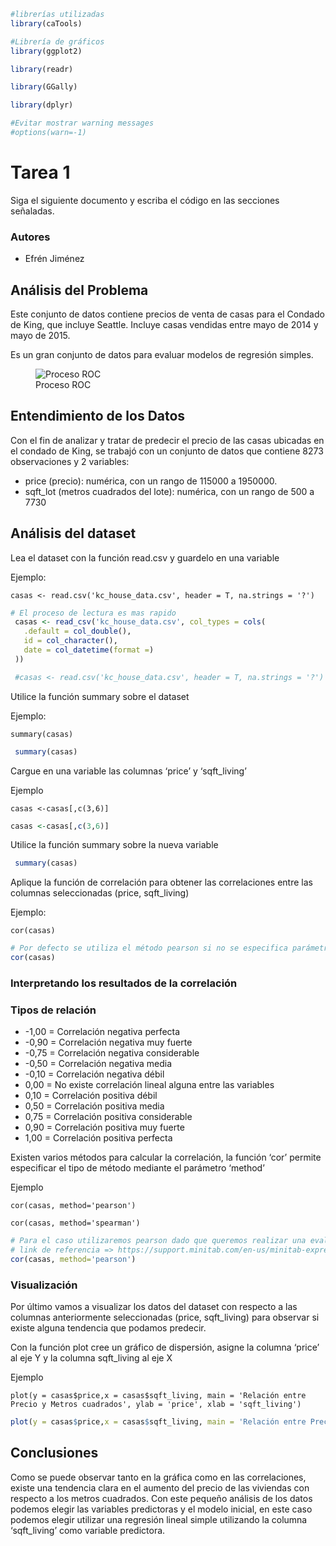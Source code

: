 
```r
#librerías utilizadas
library(caTools)

#Librería de gráficos
library(ggplot2)

library(readr)

library(GGally)

library(dplyr)

#Evitar mostrar warning messages
#options(warn=-1)
```


# Tarea 1

Siga el siguiente documento y escriba el código en las secciones señaladas.

### Autores
   * Efrén Jiménez

## Análisis del Problema
Este conjunto de datos contiene precios de venta de casas para el Condado de King, que incluye Seattle. Incluye casas vendidas entre mayo de 2014 y mayo de 2015.

Es un gran conjunto de datos para evaluar modelos de regresión simples. 

![Proceso ROC](img/dataset-cover.jpg)

## Entendimiento de los Datos

Con el fin de analizar y tratar de predecir el precio de las casas ubicadas en el condado de King, se trabajó con un conjunto de datos que contiene 8273 observaciones y 2 variables:

- price (precio): numérica, con un rango de 115000 a 1950000.
- sqft_lot (metros cuadrados del lote): numérica, con un rango de 500 a 7730

## Análisis del dataset

Lea el dataset con la función read.csv y guardelo en una variable

Ejemplo:

`casas <- read.csv('kc_house_data.csv', header = T, na.strings = '?')`

```r

# El proceso de lectura es mas rapido
 casas <- read_csv('kc_house_data.csv', col_types = cols(
   .default = col_double(),
   id = col_character(),
   date = col_datetime(format =)
 ))

 #casas <- read.csv('kc_house_data.csv', header = T, na.strings = '?')


```

Utilice la función summary sobre el dataset

Ejemplo:

`summary(casas)`

```r
 summary(casas)
```

Cargue en una variable las columnas 'price' y 'sqft_living'

Ejemplo

`casas <-casas[,c(3,6)]`

```r
casas <-casas[,c(3,6)]
```

Utilice la función summary sobre la nueva variable

```r
 summary(casas)
```

Aplique la función de correlación para obtener las correlaciones entre las columnas seleccionadas (price, sqft_living)

Ejemplo:

`cor(casas)`

```r
# Por defecto se utiliza el método pearson si no se especifica parámetros
cor(casas)
```

### Interpretando los resultados de la correlación

### Tipos de relación
- -1,00 = Correlación negativa perfecta
- -0,90 = Correlación negativa muy fuerte
- -0,75 = Correlación negativa considerable
- -0,50 = Correlación negativa media
- -0,10 = Correlación negativa débil
- 0,00  = No existe correlación lineal alguna entre las variables
- 0,10  = Correlación positiva débil
- 0,50  = Correlación positiva media
- 0,75 = Correlación positiva considerable
- 0,90  = Correlación positiva muy fuerte
- 1,00  = Correlación positiva perfecta

Existen varios métodos para calcular la correlación, la función 'cor' permite especificar el tipo de método mediante el parámetro 'method'

Ejemplo

`cor(casas, method='pearson')`

`cor(casas, method='spearman')`

```r

# Para el caso utilizaremos pearson dado que queremos realizar una evaluación lineal entre price & sqft_living
# link de referencia => https://support.minitab.com/en-us/minitab-express/1/help-and-how-to/modeling-statistics/regression/supporting-topics/basics/a-comparison-of-the-pearson-and-spearman-correlation-methods/
cor(casas, method='pearson')

```

### Visualización

Por último vamos a visualizar los datos del dataset con respecto a las columnas anteriormente seleccionadas (price, sqft_living) para observar si existe alguna tendencia que podamos predecir.

Con la función plot cree un gráfico de dispersión, asigne la columna 'price' al eje Y y la columna sqft_living al eje X

Ejemplo

`plot(y = casas$price,x = casas$sqft_living, main = 'Relación entre Precio y Metros cuadrados', ylab = 'price', xlab = 'sqft_living')`

```r

plot(y = casas$price,x = casas$sqft_living, main = 'Relación entre Precio y Metros cuadrados', ylab = 'price', xlab = 'sqft_living')

```

## Conclusiones

Como se puede observar tanto en la gráfica como en las correlaciones, existe una tendencia clara en el aumento del precio de las viviendas con respecto a los metros cuadrados. Con este pequeño análisis de los datos podemos elegir las variables predictoras y el modelo inicial, en este caso podemos elegir utilizar una regresión lineal simple utilizando la columna 'sqft_living' como variable predictora.

